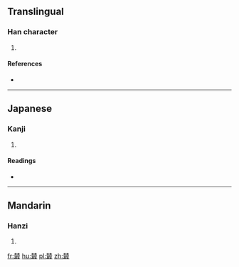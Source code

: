 ==Translingual==

===Han character===
{{Han char|rn=75|rad=木|as=12|sn=16|four=|canj=DDSJE}}

# {{defn|Han|sort=木12}}

====References====
* {{Han ref|kx=0551.250|dkj=15492|dj=0940.020|hdz=21288.180|uh=6A37|ud=27191}}

----

==Japanese==

===Kanji===
{{ja-kanji|grade=|rs=木12}}

# {{defn|lang=ja|sort=木12}}

====Readings====
* {{ja-readings|on=[[そう]] (sō), [[ず]] (zu)|kun=[[むらがる]] (muragaru)}}

----

==Mandarin==

===Hanzi===
{{cmn-hanzi|pin=[[cōng]] ([[cong1]])|wg=ts'ung<sup>1</sup>}}

# {{defn|lang=cmn|sort=木12}}

[[fr:樷]]
[[hu:樷]]
[[pl:樷]]
[[zh:樷]]